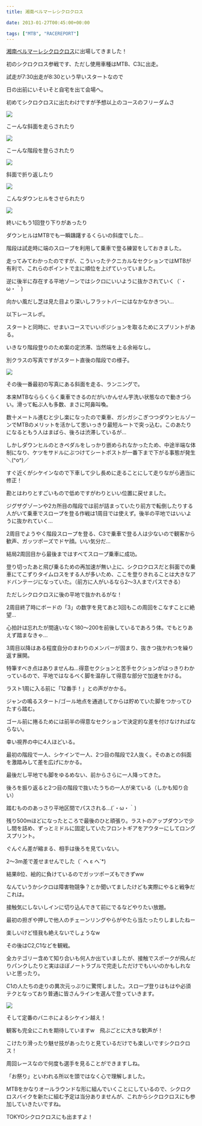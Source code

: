 ---
title: 湘南ベルマーレシクロクロス

date: 2013-01-27T00:45:00+00:00

tags: ["MTB", "RACEREPORT"]
---

[湘南ベルマーレシクロクロス][1]に出場してきました！

初のシクロクロス参戦です、ただし使用車種はMTB、C3に出走。

試走が7:30出走が8:30という早いスタートなので

日の出前にいそいそと自宅を出て会場へ。

初めてシクロクロスに出たわけですが予想以上のコースのフリーダムさ

![ ](./DSC_1307.jpg)

こーんな斜面を走らされたり

![ ](./DSC_1308.jpg)

こーんな階段を登らされたり

![ ](./DSC_1315.jpg)

斜面で折り返したり

![ ](./DSC_1313.jpg)

こんなダウンヒルをさせられたり

![ ](./DSC_1308.jpg)

終いにもう1回登り下りがあったり

ダウンヒルはMTBでも一瞬躊躇するくらいの斜度でした…

階段は試走時に端のスロープを利用して乗車で登る練習をしておきました。

走ってみてわかったのですが、こういったテクニカルなセクションではMTBが有利で、これらのポイントで主に順位を上げていっていました。

逆に後半に存在する平地ゾーンではシクロにいいように抜かされていく（´・ω・｀)

向かい風だし芝は見た目より深いしフラットバーにはなかなかきつい…

以下レースレポ。

スタートと同時に、せまいコースでいいポジションを取るためにスプリントがある。

いきなり階段登りのため案の定渋滞、当然端を上る余裕なし。

別クラスの写真ですがスタート直後の階段での様子。

![ ](./DSC_1309.jpg)

その後一番最初の写真にある斜面を走る、ランニングで。

本来MTBなららくらく乗車できるのだがいかんせん芋洗い状態なので動きづらい。滑って転ぶ人も多数、まさに阿鼻叫喚。

数十メートル進むと少し楽になったので乗車、ガシガシこぎつつダウンヒルゾーンでMTBのメリットを活かして思いっきり最短ルートで突っ込む。このあたりになるともう人はまばら、後ろは渋滞しているが…

しかしダウンヒルのときペダルをしっかり嵌められなかったため、中途半端な体制になり、ケツをサドルにぶつけてシートポストが一番下まで下がる事態が発生＼(^o^)／

すぐ近くがシケインなので下車して少し長めに走ることにして走りながら適当に修正！

勘とはわりとすごいもので低めですがわりといい位置に戻せました。

ジグザグゾーンや2カ所目の階段では前が詰まっていたり前方で転倒したりする人がいて乗車でスロープを登る作戦は1周目では使えず。後半の平地ではいいように抜かれていく…

2周目でようやく階段スロープを登る、C3で乗車で登る人は少ないので観客から歓声、ガッツポーズでドヤ顔。いい気分だ…

結局2周回目から最後まではすべてスロープ乗車に成功。

登り切ったあと飛び乗るための再加速が無い上に、シクロクロスだと斜面での乗車にてこずりタイムロスをする人が多いため、ここを登りきれることは大きなアドバンテージになっていた。（前方に人がいるなら2〜3人までパスできる）

ただしシクロクロスに後の平地で抜かれるがな！

2周目終了時にボードの「3」の数字を見てあと3回もこの周回をこなすことに絶望…

心拍計は忘れたが間違いなく180〜200を前後しているであろう体。でもとりあえず踏まなきゃ…

3周目以降はある程度自分のまわりのメンバーが固まり、抜きつ抜かれつを繰り返す展開。

特筆すべき点はありませんね…得意セクションと苦手セクションがはっきりわかっているので、平地ではなるべく脚を温存して得意な部分で加速をかける。

ラスト1周に入る前に「12番手！」との声がかかる。

ジャンの鳴るスタート/ゴール地点を通過してからは貯めていた脚をつかってひたすら踏む。

ゴール前に捲るためには前半の得意なセクションで決定的な差を付けなければならない。

幸い視界の中に4人ほどいる。

最初の階段で一人、シケインで一人、2つ目の階段で2人抜く。そのあとの斜面を激踏みして差を広げにかかる。

最後だし平地でも脚をゆるめない、前からさらに一人降ってきた。

後ろを振り返ると2つ目の階段で抜いたうちの一人が来ている（しかも知り合い）

踏むもののあっさり平地区間でパスされる…(´・ω・｀)

残り500mほどになったところで最後のひと頑張り。ラストのアップダウンで少し間を詰め、ずっとミドルに固定していたフロントギアをアウターにしてロングスプリント。

ぐんぐん差が縮まる、相手は後ろを見ていない。

2〜3m差で差せませんでした（´ へ ε へ\`\*)

結果8位、絵的に負けているのでガッツポーズもできずww

なんていうかシクロは障害物競争？とか聞いてましたけども実際にやると戦争だこれは。

接触気にしないしインに切り込んできて前にでるなどやりたい放題。

最初の担ぎや押しで他人のチェーンリングやらがやたら当たったりしましたねー

楽しいけど怪我も絶えないでしょうなw

その後はC2,C1などを観戦。

全カテゴリー含めて知り合いも何人か出ていましたが、接触でスポークが飛んだりパンクしたりと実はほぼノートラブルで完走しただけでもいいのかもしれないと思ったり。

C1の人たちの走りの異次元っぷりに驚愕しました。スロープ登りはもはや必須テクとなっており普通に皆さんラインを選んで登っていきます。

![ ](./DSC_1320.jpg)

そして定番のバニホによるシケイン越え！

観客も完全にこれを期待していますw　飛ぶごとに大きな歓声が！

こけたり滑ったり魅せ技があったりと見ているだけでも楽しいですシクロクロス！

周回レースなので何度も選手を見ることができますしね。

「お祭り」といわれる所以を頭ではなく心で理解しました。

MTBをかなりオールラウンドな形に組んでいくことにしているので、シクロクロスバイクを新たに組む予定は当分ありませんが、これからシクロクロスにも参加していきたいですね。

TOKYOシクロクロスにも出ますよ！

[1]: http://shonancross.net/
